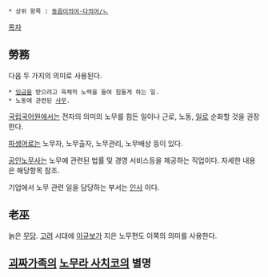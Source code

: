  * 상위 항목 : [[동음이의어·다의어/ㄴ]]

[[목차]]
== 勞務 ==
다음 두 가지의 의미로 사용된다.

 * [[임금]]을 받으려고 육체적 노력을 들여 힘들게 하는 일.
 * 노동에 관련된 [[일|사무]].

[[국립국어원]]에서는 전자의 의미의 노무를 힘든 일이나 근로, 노동, [[일]]로 순화할 것을 권장한다.

[[파생어]]로는 노무자, 노무출자, 노무관리, 노무배상 등이 있다.

[[공인노무사]]는 노무에 관련된 법률 및 경영 서비스등을 제공하는 직업이다. 자세한 내용은 해당항목 참조.

기업에서 노무 관련 일을 담당하는 부서는 [[인사]] 이다.

== 老巫 ==
늙은 [[무당]]. [[고려]] 시대에 [[이규보]]가 지은 노무편도 이쪽의 의미를 사용한다.

== [[괴짜가족]]의 [[노무라 사치코]]의 별명 ==
